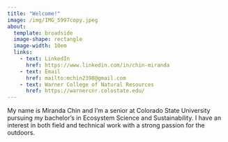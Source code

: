 ```yaml
---
title: "Welcome!"
image: /img/IMG_5997copy.jpeg
about:
  template: broadside
  image-shape: rectangle
  image-width: 10em
  links: 
    - text: LinkedIn
      href: https://www.linkedin.com/in/chin-miranda
    - text: Email
      href: mailto:mchin2398@gmail.com
    - text: Warner College of Natural Resources
      href: https://warnercnr.colostate.edu/
---
```


My name is Miranda Chin and I'm a senior at Colorado State University pursuing my bachelor's in Ecosystem Science and Sustainability. I have an interest in both field and technical work with a strong passion for the outdoors.

